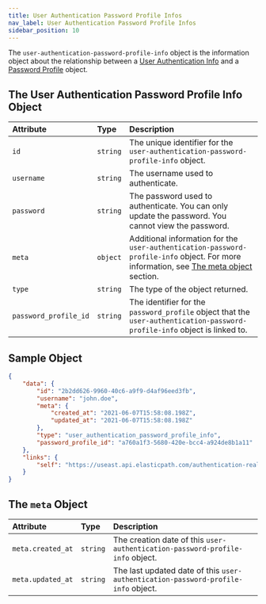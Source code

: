 ```yaml
---
title: User Authentication Password Profile Infos
nav_label: User Authentication Password Profile Infos
sidebar_position: 10
---
```


The `user-authentication-password-profile-info` object is the information object about the relationship between a [User Authentication Info](/docs/authentication/single-sign-on/user-authentication-info-api/overview) and a [Password Profile](/docs/authentication/single-sign-on/password-profiles-api/overview.md) object.

## The User Authentication Password Profile Info Object

| **Attribute**         | **Type** | **Description** |
|:----------------------| :--- | :--- |
| `id`                  | `string` | The unique identifier for the `user-authentication-password-profile-info` object. |
| `username`            | `string` | The username used to authenticate. |
| `password`            | `string` | The password used to authenticate. You can only update the password. You cannot view the password. |
| `meta`                | `object` | Additional information for the `user-authentication-password-profile-info` object. For more information, see [The meta object](#the-meta-object) section. |
| `type`                | `string` | The type of the object returned. |
| `password_profile_id` | `string` | The identifier for the `password_profile` object that the `user-authentication-password-profile-info` object is linked to. |

## Sample Object

```json
{
    "data": {
        "id": "2b2dd626-9960-40c6-a9f9-d4af96eed3fb",
        "username": "john.doe",
        "meta": {
            "created_at": "2021-06-07T15:58:08.198Z",
            "updated_at": "2021-06-07T15:58:08.198Z"
        },
        "type": "user_authentication_password_profile_info",
        "password_profile_id": "a760a1f3-5680-420e-bcc4-a924de8b1a11"
    },
    "links": {
        "self": "https://useast.api.elasticpath.com/authentication-realms/12b33a5d-b536-47a8-987d-9cdba15f1647/user-authentication-info/a9dc5358-c3ee-44f9-a36c-3057213e750d/user-authentication-password-profile-info/2b2dd626-9960-40c6-a9f9-d4af96eed3fb"
    }
}
```

## The `meta` Object

| Attribute | Type | Description |
| :--- | :--- | :--- |
| `meta.created_at` | `string` | The creation date of this `user-authentication-password-profile-info` object. |
| `meta.updated_at` | `string` | The last updated date of this `user-authentication-password-profile-info` object. |
